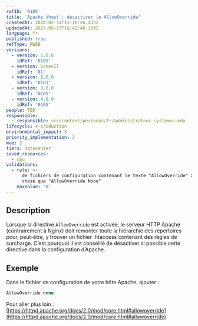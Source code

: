 ```yaml
---
refID: '0105'
title: 'Apache Vhost : désactiver le AllowOverride'
createdAt: 2024-02-14T13:16:26.433Z
updatedAt: 2025-05-23T16:42:48.109Z
language: fr
published: true
refType: RWEB
versions:
  - version: 5.0.0
    idRef: '0105'
  - version: GreenIT
    idRef: '81'
  - version: 2.0.0
    idRef: '0101'
  - version: 3.0.0
    idRef: '0105'
  - version: 4.0.0
    idRef: '0105'
people: TBD
responsible:
  - responsible: src/content/personas/fr/administrateur-systemes.mdx
lifecycle: 4-production
environmental_impact: 3
priority_implementation: 3
moe: 2
tiers: datacenter
saved_resources:
  - cpu
validations:
  - rule: >-
      de fichiers de configuration contenant le texte "AllowOverride" avec autre
      chose que "AllowOverride None"
    maxValue: '0'
---
```


## Description

Lorsque la directive `AllowOverride` est activée, le serveur HTTP Apache (contrairement à Nginx) doit remonter toute la hiérarchie des répertoires pour,
peut-être, y trouver un fichier .htaccess contenant des règles de surcharge.
C’est pourquoi il est conseillé de désactiver si possible cette directive dans la configuration d’Apache.

## Exemple

Dans le fichier de configuration de votre hôte Apache, ajouter :

```apache
AllowOverride none
```

Pour aller plus loin :
[https://httpd.apache.org/docs/2.0/mod/core.html#allowoverride](https://httpd.apache.org/docs/2.0/mod/core.html#allowoverride)
